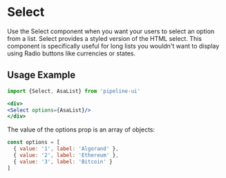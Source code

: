 # Select

Use the Select component when you want your users to select an option from a list. Select provides a styled version of the HTML select. This component is specifically useful for long lists you wouldn't want to display using Radio buttons like currencies or states.



## Usage Example

```jsx
import {Select, AsaList} from 'pipeline-ui'
```

```jsx live
<div>
<Select options={AsaList}/>
</div>
```

The value of the options prop is an array of objects:

```jsx
const options = [
  { value: '1', label: 'Algorand' },
  { value: '2', label: 'Ethereum' },
  { value: '3', label: 'Bitcoin' }
]
```
